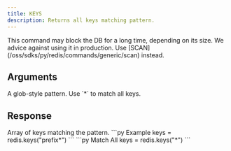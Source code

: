 ```yaml
---
title: KEYS
description: Returns all keys matching pattern.
---
```


<Warning>
This command may block the DB for a long time, depending on its size. We advice against using it in production. Use [SCAN](/oss/sdks/py/redis/commands/generic/scan) instead.
</Warning>


## Arguments

<ParamField body="match" type="str" required>
  A glob-style pattern. Use `*` to match all keys.
</ParamField>

## Response

<ResponseField type="List[str]">
  Array of keys matching the pattern.
</ResponseField>

<RequestExample>
```py Example
keys = redis.keys("prefix*")
```
```py Match All
keys = redis.keys("*")
```
</RequestExample>
